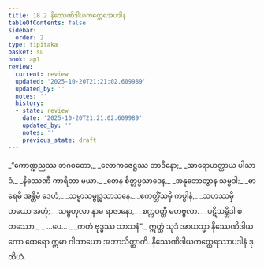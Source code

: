 ```yaml
---
title: 18.2 နိဿေဏိဒါယကတ္ထေရအပဒါန
tableOfContents: false
sidebar:
  order: 2
type: tipitaka
basket: su
book: ap1
review:
  current: review
  updated: '2025-10-20T21:21:02.609989'
  updated_by: ''
  notes: ''
  history:
  - state: review
    date: '2025-10-20T21:21:02.609989'
    updated_by: ''
    notes: ''
    previous_state: draft
---
```



<DynamicBreadcrumb />


<ReviewStatus review={frontmatter.review} showDetails={true} />

<HypothesisAnnotation frontmatter={frontmatter} />

<Division number="9" book="ap1" e="ch" v="20" p="207">

<Paragraph number="2520" type="verses" book="ap1">
_“ကောဏ္ဍညဿ ဘဂဝတော,_  
_လောကဇေဋ္ဌဿ တာဒိနော;_  
_အာရောဟတ္ထာယ ပါသာဒံ,_  
_နိဿေဏီ ကာရိတာ မယာ._  

</Paragraph>

</Division>
<Division number="10" book="ap1" e="ch" v="20" p="208">

<Paragraph number="2521" type="verses" book="ap1">
_တေန စိတ္တပ္ပသာဒေန,_  
_အနုဘောတွာန သမ္ပဒါ;_  
_ဓာရေမိ အန္တိမံ ဒေဟံ,_  
_သမ္မာသမ္ဗုဒ္ဓသာသနေ._  

</Paragraph>

</Division>
<Division number="11" book="ap1" e="ch" v="20" p="208">

<Paragraph number="2522" type="verses" book="ap1">
_ဧကတ္တိံသမှိ ကပ္ပါနံ,_  
_သဟဿမှိ တယော အဟုံ;_  
_သမ္ဗဟုလာ နာမ ရာဇာနော,_  
_စက္ကဝတ္တီ မဟဗ္ဗလာ._  

</Paragraph>

</Division>
<Division number="12" book="ap1" e="ch" v="20" p="208">

<Paragraph number="2523" type="verses" book="ap1">
_ပဋိသမ္ဘိဒါ စတဿော,_  
_ …ပေ… _  
_ကတံ ဗုဒ္ဓဿ သာသနံ”._  

</Paragraph>

<Paragraph number="2524" book="ap1">
ဣတ္ထံ သုဒံ အာယသ္မာ နိဿေဏိဒါယကော ထေရော ဣမာ ဂါထာယော အဘာသိတ္ထာတိ.

</Paragraph>
</Division>

<Paragraph number="2525" type="center" book="ap1">
နိဿေဏိဒါယကတ္ထေရဿာပဒါနံ ဒုတိယံ.
</Paragraph>